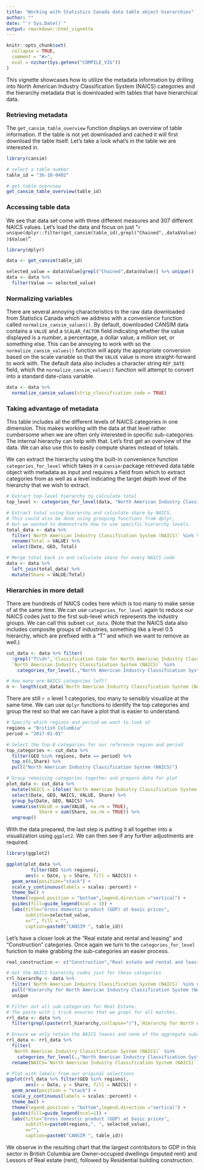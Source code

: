 ```yaml
---
title: "Working with Statistics Canada data table object hierarchies"
author: ""
date: "`r Sys.Date()`"
output: rmarkdown::html_vignette
---
```

```r
knitr::opts_chunk$set(
  collapse = TRUE,
  comment = "#>",
  eval = nzchar(Sys.getenv("COMPILE_VIG"))
)
```
This vignette showcases how to utilize the metadata information by drilling into North American Industry Classification System (NAICS) categories and the hierarchy metadata that is downloaded with tables that have hierarchical data. 

### Retrieving metadata

The `get_cansim_table_overview` function displays an overview of table information. If the table is not yet downloaded and cached it will first download the table itself. Let's take a look what's in the table we are interested in.
```r
library(cansim)

# select a table number
table_id = "36-10-0402"

# get table overview
get_cansim_table_overview(table_id)
```

### Accessing table data
We see that data set come with three different measures and 307 different NAICS values. Let's load the data and focus on just "`r unique(dplyr::filter(get_cansim(table_id),grepl("Chained",.data$Value))$Value)`". 
```r
library(dplyr)

data <- get_cansim(table_id) 

selected_value = data$Value[grepl("Chained",data$Value)] %>% unique()
data <- data %>% 
  filter(Value == selected_value)
```

### Normalizing variables

There are several annoying characteristics to the raw data downloaded from Statistics Canada which we address with a convenience function called `normalize_cansim_values()`. By default, downloaded CANSIM data contains a `VALUE` and a `SCALAR_FACTOR` field indicating whether the value displayed is a number, a percentage, a dollar value, a million set, or something else. This can be annoying to work with so the `normalize_cansim_values()` function will apply the appropriate conversion based on the scale variable so that the `VALUE` value is more straight-forward to work with. The default data also includes a character string `REF_DATE` field, which the `normalize_cansim_values()` function will attempt to convert into a standard date-class variable.
```r
data <- data %>% 
  normalize_cansim_values(strip_classification_code = TRUE)
```

### Taking advantage of metadata

This table includes all the different levels of NAICS categories in one dimension. This makes working with the data at that level rather cumbersome when we are often only interested in specific sub-categories. The internal hierarchy can help with that. Let's first get an overview of the data. We can also use this to easily compute shares instead of totals.

We can extract the hierarchy using the built-in convenience function `categories_for_level` which takes in a `cansim`-package retrieved data table object with metadata as input and requires a field from which to extract categories from as well as a level indicating the target depth level of the hierarchy that we wish to extract. 
```r
# Extract top-level hierarchy to calculate total
top_level <- categories_for_level(data, "North American Industry Classification System (NAICS)",0)

# Extract total using hierarchy and calculate share by NAICS. 
# This could also be done using grouping functions from dplyr, 
# but we wanted to demonstrate how to use specific hierarchy levels. 
total_data <- data %>% 
  filter(`North American Industry Classification System (NAICS)` %in% top_level) %>% 
  rename(Total = VALUE) %>% 
  select(Date, GEO, Total)

# Merge total back in and calculate share for every NAICS code
data <- data %>% 
  left_join(total_data) %>% 
  mutate(Share = VALUE/Total)
```

### Hierarchies in more detail 

There are hundreds of NAICS codes here which is too many to make sense of at the same time. We can use `categories_for_level` again to reduce our NAICS codes just to the first sub-level which represents the industry groups. We can call this subset `cut_data`. (Note that the NAICS data also includes composite groups of industries, something like a level 0.5 hierarchy, which are prefixed with a "T" and which we want to remove as well.)
```r
cut_data <- data %>% filter(
  !grepl("T\\d+",`Classification Code for North American Industry Classification System (NAICS)`),
  `North American Industry Classification System (NAICS)` %in% 
    categories_for_level(.,"North American Industry Classification System (NAICS)",1))

# How many are NAICS categories left? 
n <- length(cut_data$`North American Industry Classification System (NAICS)` %>% unique)
```
There are still `r n` level 1 categories, too many to sensibly visualize at the same time. We can use `dplyr` functions to identify the top categories and group the rest so that we can have a plot that is easier to understand. 
```r
# Specify which regions and period we want to look at 
regions = "British Columbia"
period = "2017-01-01"

# Select the top-8 categories for our reference region and period
top_categories <- cut_data %>% 
  filter(GEO %in% regions, Date == period) %>% 
  top_n(8,Share) %>% 
  pull("North American Industry Classification System (NAICS)")

# Group remaining categories together and prepare data for plot
plot_data <- cut_data %>% 
  mutate(NAICS = ifelse(`North American Industry Classification System (NAICS)` %in% top_categories,`North American Industry Classification System (NAICS)`,"Rest")) %>%
  select(Date, GEO, NAICS, VALUE, Share) %>%
  group_by(Date, GEO, NAICS) %>%
  summarise(VALUE = sum(VALUE, na.rm = TRUE),
            Share = sum(Share, na.rm = TRUE)) %>% 
  ungroup()
```
With the data prepared, the last step is putting it all together into a visualization using `ggplot2`. We can then see if any further adjustments are required. 
```r
library(ggplot2)

ggplot(plot_data %>% 
         filter(GEO %in% regions), 
       aes(x = Date, y = Share, fill = NAICS)) +
  geom_area(position="stack") +
  scale_y_continuous(labels = scales::percent) +
  theme_bw() +
  theme(legend.position = "bottom",legend.direction ="vertical") +
  guides(fill=guide_legend(ncol = 3)) +
  labs(title="Gross domestic product (GDP) at basic prices",
       subtitle=selected_value,
       x="", fill = "", 
       caption=paste0("CANSIM ", table_id))

```
Let's have a closer look at the "Real estate and rental and leasing" and "Construction" categories. Once again we turn to the `categories_for_level` function to make grabbing the sub-categories an easier process. 
```r
real_construction <- c("Construction","Real estate and rental and leasing")

# Get the NAICS hierarchy codes just for these categories
rrl_hierarchy <- data %>% 
  filter(`North American Industry Classification System (NAICS)` %in% real_construction) %>% 
  pull("Hierarchy for North American Industry Classification System (NAICS)") %>% 
  unique

# Filter out all sub-categories for Real Estate. 
# The paste with | trick ensures that we grepl for all matches. 
rrl_data <- data %>% 
  filter(grepl(paste(rrl_hierarchy,collapse="|"),`Hierarchy for North American Industry Classification System (NAICS)`))

# Ensure we only retain the NAICS leaves and none of the aggregate subcategories
rrl_data <- rrl_data %>% 
  filter(
  `North American Industry Classification System (NAICS)` %in% 
    categories_for_level(.,"North American Industry Classification System (NAICS)")) %>%
  rename(NAICS=`North American Industry Classification System (NAICS)`)

# Plot with labels from our original selections
ggplot(rrl_data %>% filter(GEO %in% regions),
       aes(x = Date, y = Share, fill = NAICS)) +
  geom_area(position = "stack") +
  scale_y_continuous(labels = scales::percent) +
  theme_bw() +
  theme(legend.position = "bottom",legend.direction ="vertical") +
  guides(fill=guide_legend(ncol=1)) +
  labs(title="Gross domestic product (GDP) at basic prices",
       subtitle=paste0(regions,", ", selected_value),
       x="",
       caption=paste0("CANSIM ", table_id))
```
We observe in the resulting chart that the largest contributors to GDP in this sector in British Columbia are Owner-occupied dwellings (imputed rent) and Lessors of Real estate (rent), followed by Residential building construction. 

